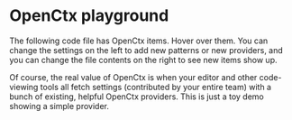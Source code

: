 # OpenCtx playground

The following code file has OpenCtx items. Hover over them. You can change the settings on the left to add new patterns or new providers, and you can change the file contents on the right to see new items show up.

Of course, the real value of OpenCtx is when your editor and other code-viewing tools all fetch settings (contributed by your entire team) with a bunch of existing, helpful OpenCtx providers. This is just a toy demo showing a simple provider.

